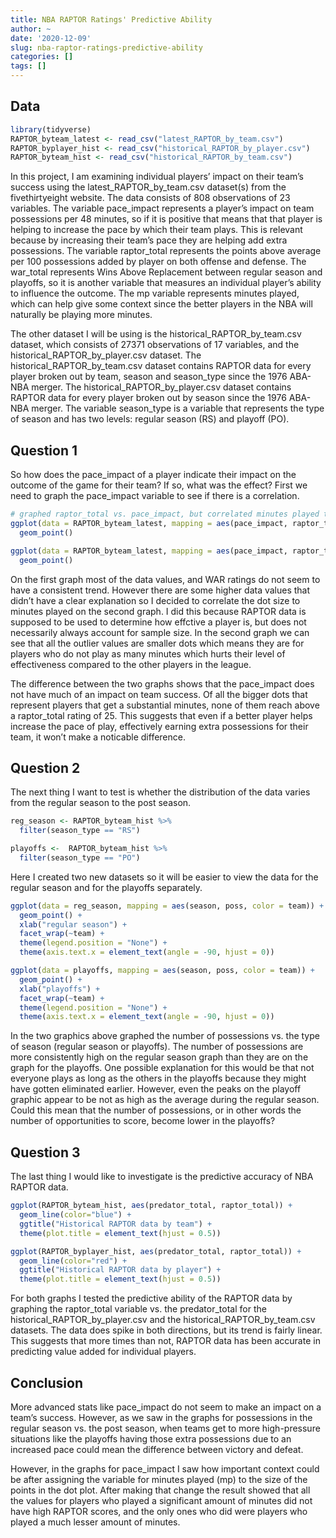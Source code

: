 ```yaml
---
title: NBA RAPTOR Ratings' Predictive Ability
author: ~
date: '2020-12-09'
slug: nba-raptor-ratings-predictive-ability
categories: []
tags: []
---
```


## Data

```r
library(tidyverse)
RAPTOR_byteam_latest <- read_csv("latest_RAPTOR_by_team.csv")
RAPTOR_byplayer_hist <- read_csv("historical_RAPTOR_by_player.csv")
RAPTOR_byteam_hist <- read_csv("historical_RAPTOR_by_team.csv")
```

In this project, I am examining individual players' impact on their team's success using the latest_RAPTOR_by_team.csv dataset(s) from the fivethirtyeight website. The data consists of 808 observations of 23 variables. The variable pace_impact represents a player's impact on team possessions per 48 minutes, so if it is positive that means that that player is helping to increase the pace by which their team plays. This is relevant because by increasing their team's pace they are helping add extra possessions. The variable raptor_total represents the points above average per 100 possessions added by player on both offense and defense. The war_total represents Wins Above Replacement between regular season and playoffs, so it is another variable that measures an individual player's ability to influence the outcome. The mp variable represents minutes played, which can help give some context since the better players in the NBA will naturally be playing more minutes. 

The other dataset I will be using is the historical_RAPTOR_by_team.csv dataset, which consists of 27371 observations of 17 variables, and the historical_RAPTOR_by_player.csv dataset. The historical_RAPTOR_by_team.csv dataset contains RAPTOR data for every player broken out by team, season and season_type since the 1976 ABA-NBA merger. The historical_RAPTOR_by_player.csv dataset contains RAPTOR data for every player broken out by season since the 1976 ABA-NBA merger. The variable season_type is a variable that represents the type of season and has two levels: regular season (RS) and playoff (PO).


## Question 1

So how does the pace_impact of a player indicate their impact on the outcome of the game for their team? If so, what was the effect? First we need to graph the pace_impact variable to see if there is a correlation.

```r
# graphed raptor_total vs. pace_impact, but correlated minutes played to size and war_total to color 
ggplot(data = RAPTOR_byteam_latest, mapping = aes(pace_impact, raptor_total, color = war_total)) +
  geom_point()  

ggplot(data = RAPTOR_byteam_latest, mapping = aes(pace_impact, raptor_total, color = war_total, size = mp)) +
  geom_point() 
```
On the first graph most of the data values, and WAR ratings do not seem to have a consistent trend. However there are some higher data values that didn't have a clear explanation so I decided to correlate the dot size to minutes played on the second graph. I did this because RAPTOR data is supposed to be used to determine how effctive a player is, but does not necessarily always account for sample size. In the second graph we can see that all the outlier values are smaller dots which means they are for players who do not play as many minutes which hurts their level of effectiveness compared to the other players in the league.

The difference between the two graphs shows that the pace_impact does not have much of an impact on team success. Of all the bigger dots that represent players that get a substantial minutes, none of them reach above a raptor_total rating of 25. This suggests that even if a better player helps increase the pace of play, effectively earning extra possessions for their team, it won't make a noticable difference.


## Question 2

The next thing I want to test is whether the distribution of the data varies from the regular season to the post season.

```r
reg_season <- RAPTOR_byteam_hist %>%
  filter(season_type == "RS") 

playoffs <-  RAPTOR_byteam_hist %>%
  filter(season_type == "PO") 
```

Here I created two new datasets so it will be easier to view the data for the regular season and for the playoffs separately. 

```r
ggplot(data = reg_season, mapping = aes(season, poss, color = team)) +
  geom_point() +
  xlab("regular season") +
  facet_wrap(~team) +
  theme(legend.position = "None") +
  theme(axis.text.x = element_text(angle = -90, hjust = 0))

ggplot(data = playoffs, mapping = aes(season, poss, color = team)) +
  geom_point() +
  xlab("playoffs") +
  facet_wrap(~team) +
  theme(legend.position = "None") +
  theme(axis.text.x = element_text(angle = -90, hjust = 0))
```

In the two graphics above graphed the number of possessions vs. the type of season (regular season or playoffs). The number of possessions are more consistently high on the regular season graph than they are on the graph for the playoffs. One possible explanation for this would be that not everyone plays as long as the others in the playoffs because they might have gotten eliminated earlier. However, even the peaks on the playoff graphic appear to be not as high as the average during the regular season. Could this mean that the number of possessions, or in other words the number of opportunities to score, become lower in the playoffs?


## Question 3 

The last thing I would like to investigate is the predictive accuracy of NBA RAPTOR data. 

```r
ggplot(RAPTOR_byteam_hist, aes(predator_total, raptor_total)) +
  geom_line(color="blue") +
  ggtitle("Historical RAPTOR data by team") +
  theme(plot.title = element_text(hjust = 0.5))

ggplot(RAPTOR_byplayer_hist, aes(predator_total, raptor_total)) +
  geom_line(color="red") +
  ggtitle("Historical RAPTOR data by player") +
  theme(plot.title = element_text(hjust = 0.5))
```
For both graphs I tested the predictive ability of the RAPTOR data by graphing the raptor_total variable vs. the predator_total for the historical_RAPTOR_by_player.csv and the historical_RAPTOR_by_team.csv datasets. The data does spike in both directions, but its trend is fairly linear. This suggests that more times than not, RAPTOR data has been accurate in predicting value added for individual players. 


## Conclusion

More advanced stats like pace_impact do not seem to make an impact on a team's success. However, as we saw in the graphs for possessions in the regular season vs. the post season, when teams get to more high-pressure situations like the playoffs having those extra possessions due to an increased pace could mean the difference between victory and defeat.

However, in the graphs for pace_impact I saw how important context could be after assigning the variable for minutes played (mp) to the size of the points in the dot plot. After making that change the result showed that all the values for players who played a significant amount of minutes did not have high RAPTOR scores, and the only ones who did were players who played a much lesser amount of minutes.


